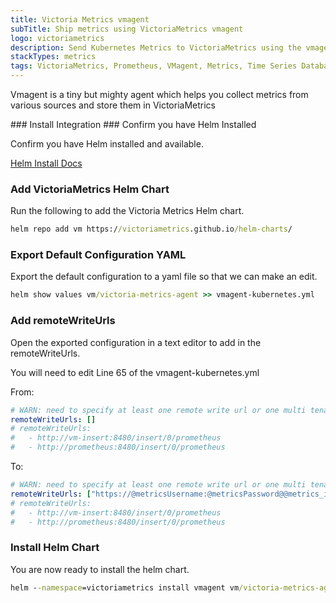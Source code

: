 ```yaml
---
title: Victoria Metrics vmagent
subTitle: Ship metrics using VictoriaMetrics vmagent
logo: victoriametrics
description: Send Kubernetes Metrics to VictoriaMetrics using the vmagent instructions below and begin searching your data
stackTypes: metrics
tags: VictoriaMetrics, Prometheus, VMagent, Metrics, Time Series Database, Kubernetes, Vmagent
---
```


Vmagent is a tiny but mighty agent which helps you collect 
metrics from various sources and store them in VictoriaMetrics

<Steps>
  ### Install Integration
  <InstallIntegration/>
  ### Confirm you have Helm Installed

  Confirm you have Helm installed and available.

  [Helm Install Docs](https://helm.sh/docs/intro/install/)

  ### Add VictoriaMetrics Helm Chart

  Run the following to add the Victoria Metrics Helm chart.

  ```cmd copy
  helm repo add vm https://victoriametrics.github.io/helm-charts/
  ```

  ### Export Default Configuration YAML

  Export the default configuration to a yaml file so that we can make an edit.

  ```cmd copy
  helm show values vm/victoria-metrics-agent >> vmagent-kubernetes.yml
  ```

  ### Add remoteWriteUrls

  Open the exported configuration in a text editor to add in the remoteWriteUrls.

  You will need to edit Line 65 of the vmagent-kubernetes.yml 

  From:

  ```yml copy
  # WARN: need to specify at least one remote write url or one multi tenant url
  remoteWriteUrls: []
  # remoteWriteUrls:
  #   - http://vm-insert:8480/insert/0/prometheus
  #   - http://prometheus:8480/insert/0/prometheus
  ```

  To:

  ```yml copy
  # WARN: need to specify at least one remote write url or one multi tenant url
  remoteWriteUrls: ["https://@metricsUsername:@metricsPassword@@metrics_id-vm.logit.io:@vmAgentPort/api/v1/write"]
  # remoteWriteUrls:
  #   - http://vm-insert:8480/insert/0/prometheus
  #   - http://prometheus:8480/insert/0/prometheus
  ```

  ### Install Helm Chart

  You are now ready to install the helm chart.

  ```cmd copy
  helm --namespace=victoriametrics install vmagent vm/victoria-metrics-agent --create-namespace -f vmagent-kubernetes.yml
  ```

</Steps>